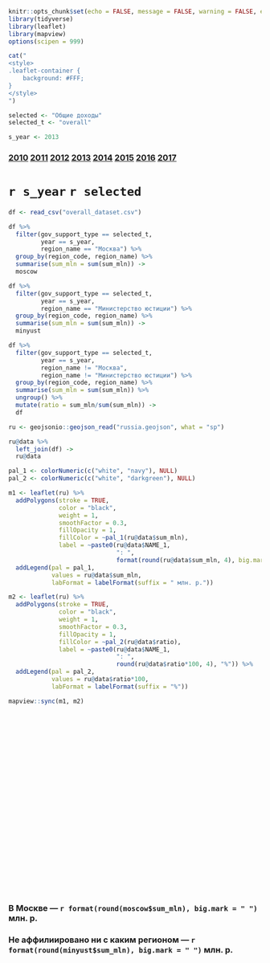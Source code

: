 ```r
knitr::opts_chunk$set(echo = FALSE, message = FALSE, warning = FALSE, error = FALSE)
library(tidyverse)
library(leaflet)
library(mapview)
options(scipen = 999)
```
```r
cat("
<style>
.leaflet-container {
    background: #FFF;
}
</style>
")
```
```r
selected <- "Общие доходы"
selected_t <- "overall"
```

```r
s_year <- 2013
```
### **[2010](01_overall_2010.html) [2011](01_overall_2011.html) [2012](01_overall_2012.html) [2013](01_overall_2013.html) [2014](01_overall_2014.html) [2015](01_overall_2015.html) [2016](01_overall_2016.html) [2017](01_overall_2017.html)**

# `r s_year` `r selected`

```r
df <- read_csv("overall_dataset.csv")

df %>% 
  filter(gov_support_type == selected_t,
         year == s_year, 
         region_name == "Москва") %>% 
  group_by(region_code, region_name) %>% 
  summarise(sum_mln = sum(sum_mln)) ->
  moscow

df %>% 
  filter(gov_support_type == selected_t,
         year == s_year, 
         region_name == "Министерство юстиции") %>% 
  group_by(region_code, region_name) %>% 
  summarise(sum_mln = sum(sum_mln)) ->
  minyust

df %>% 
  filter(gov_support_type == selected_t,
         year == s_year, 
         region_name != "Москва",
         region_name != "Министерство юстиции") %>% 
  group_by(region_code, region_name) %>% 
  summarise(sum_mln = sum(sum_mln)) %>% 
  ungroup() %>% 
  mutate(ratio = sum_mln/sum(sum_mln)) ->
  df

ru <- geojsonio::geojson_read("russia.geojson", what = "sp")

ru@data %>% 
  left_join(df) ->
  ru@data

pal_1 <- colorNumeric(c("white", "navy"), NULL)
pal_2 <- colorNumeric(c("white", "darkgreen"), NULL)

m1 <- leaflet(ru) %>% 
  addPolygons(stroke = TRUE,
              color = "black",
              weight = 1,
              smoothFactor = 0.3, 
              fillOpacity = 1,
              fillColor = ~pal_1(ru@data$sum_mln),
              label = ~paste0(ru@data$NAME_1,
                              ": ", 
                              format(round(ru@data$sum_mln, 4), big.mark = " "), " млн. р.")) %>%
  addLegend(pal = pal_1, 
            values = ru@data$sum_mln,
            labFormat = labelFormat(suffix = " млн. р."))

m2 <- leaflet(ru) %>% 
  addPolygons(stroke = TRUE,
              color = "black",
              weight = 1,
              smoothFactor = 0.3, 
              fillOpacity = 1,
              fillColor = ~pal_2(ru@data$ratio),
              label = ~paste0(ru@data$NAME_1,
                              ": ", 
                              round(ru@data$ratio*100, 4), "%")) %>%
  addLegend(pal = pal_2, 
            values = ru@data$ratio*100,
            labFormat = labelFormat(suffix = "%"))

mapview::sync(m1, m2)
```
<br> <br> <br> <br> <br> <br> <br> <br> <br> <br> <br> <br> <br> <br> <br> <br> <br> <br> <br> <br> <br>

### В Москве --- `r format(round(moscow$sum_mln), big.mark = " ")` млн. р.
### Не аффилиировано ни с каким регионом --- `r format(round(minyust$sum_mln), big.mark = " ")` млн. р.
